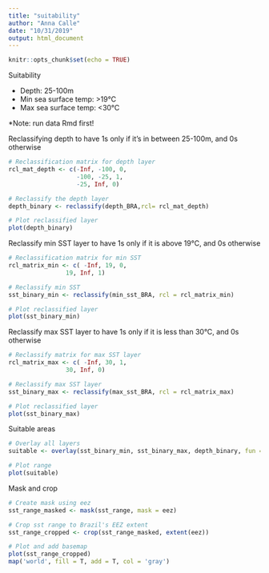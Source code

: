 ```yaml
---
title: "suitability"
author: "Anna Calle"
date: "10/31/2019"
output: html_document
---
```


```r
knitr::opts_chunk$set(echo = TRUE)
```

Suitability 

- Depth: 25-100m
- Min sea surface temp: >19°C
- Max sea surface temp: <30°C

*Note: run data Rmd first!

Reclassifying depth to have 1s only if it's in between 25-100m, and 0s otherwise

```r
# Reclassification matrix for depth layer
rcl_mat_depth <- c(-Inf, -100, 0,
                   -100, -25, 1,
                   -25, Inf, 0)

# Reclassify the depth layer
depth_binary <- reclassify(depth_BRA,rcl= rcl_mat_depth)

# Plot reclassified layer
plot(depth_binary)
```

Reclassify min SST layer to have 1s only if it is above 19°C, and 0s otherwise
```r
# Reclassification matrix for min SST
rcl_matrix_min <- c( -Inf, 19, 0,
                19, Inf, 1)

# Reclassify min SST
sst_binary_min <- reclassify(min_sst_BRA, rcl = rcl_matrix_min)

# Plot reclassified layer
plot(sst_binary_min)
```


Reclassify max SST layer to have 1s only if it is less than 30°C, and 0s otherwise
```r
# Reclassify matrix for max SST layer
rcl_matrix_max <- c( -Inf, 30, 1,
                30, Inf, 0)

# Reclassify max SST layer
sst_binary_max <- reclassify(max_sst_BRA, rcl = rcl_matrix_max)

# Plot reclassified layer
plot(sst_binary_max)
```

Suitable areas
```r
# Overlay all layers
suitable <- overlay(sst_binary_min, sst_binary_max, depth_binary, fun = function(x,y,z){x+y+z})

# Plot range
plot(suitable)

```



Mask and crop
```r
# Create mask using eez
sst_range_masked <- mask(sst_range, mask = eez)

# Crop sst range to Brazil's EEZ extent
sst_range_cropped <- crop(sst_range_masked, extent(eez))

# Plot and add basemap
plot(sst_range_cropped)
map('world', fill = T, add = T, col = 'gray')
```






